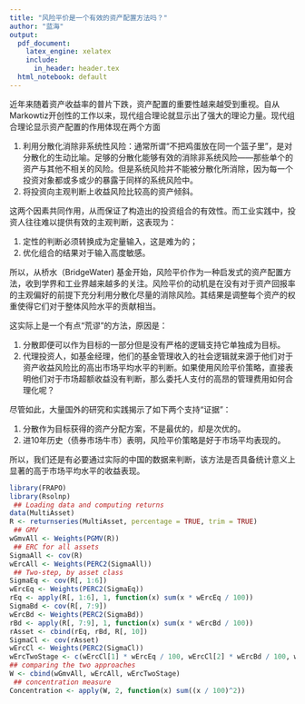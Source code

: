 ```yaml
---
title: "风险平价是一个有效的资产配置方法吗？"
author: "蓝海"
output:
  pdf_document:
    latex_engine: xelatex
    include:
      in_header: header.tex
  html_notebook: default
---
```


  近年来随着资产收益率的普片下跌，资产配置的重要性越来越受到重视。自从Markowtiz开创性的工作以来，现代组合理论就显示出了强大的理论力量。现代组合理论显示资产配置的作用体现在两个方面

1. 利用分散化消除非系统性风险：通常所谓“不把鸡蛋放在同一个篮子里”，是对分散化的生动比喻。足够的分散化能够有效的消除非系统风险——那些单个的资产与其他不相关的风险。但是系统风险并不能被分散化所消除，因为每一个投资对象都或多或少的暴露于同样的系统风险中。
2. 将投资向主观判断上收益风险比较高的资产倾斜。

这两个因素共同作用，从而保证了构造出的投资组合的有效性。而工业实践中，投资人往往难以提供有效的主观判断，这表现为：

1. 定性的判断必须转换成为定量输入，这是难为的；
2. 优化组合的结果对于输入高度敏感。

所以，从桥水（BridgeWater) 基金开始，风险平价作为一种启发式的资产配置方法，收到学界和工业界越来越多的关注。风险平价的动机是在没有对于资产回报率的主观偏好的前提下充分利用分散化尽量的消除风险。其结果是调整每个资产的权重使得它们对于整体风险水平的贡献相当。

  这实际上是一个有点“荒谬”的方法，原因是：

1. 分散即便可以作为目标的一部分但是没有严格的逻辑支持它单独成为目标。
2. 代理投资人，如基金经理，他们的基金管理收入的社会逻辑就来源于他们对于资产收益风险比的高出市场平均水平的判断。如果使用风险平价策略，直接表明他们对于市场超额收益没有判断，那么委托人支付的高昂的管理费用如何合理化呢？

  尽管如此，大量国外的研究和实践揭示了如下两个支持“证据”：
  
1. 分散作为目标获得的资产分配方案，不是最优的，却是次优的。
2. 进10年历史（债券市场牛市）表明，风险平价策略是好于市场平均表现的。

所以，我们还是有必要通过实际的中国的数据来判断，该方法是否具备统计意义上显著的高于市场平均水平的收益表现。

```r
library(FRAPO)
library(Rsolnp)
 ## Loading data and computing returns
data(MultiAsset)
R <- returnseries(MultiAsset, percentage = TRUE, trim = TRUE)
 ## GMV
wGmvAll <- Weights(PGMV(R))
 ## ERC for all assets
SigmaAll <- cov(R)
wErcAll <- Weights(PERC2(SigmaAll))
 ## Two-step, by asset class
SigmaEq <- cov(R[, 1:6])
wErcEq <- Weights(PERC2(SigmaEq))
rEq <- apply(R[, 1:6], 1, function(x) sum(x * wErcEq / 100))
SigmaBd <- cov(R[, 7:9])
wErcBd <- Weights(PERC2(SigmaBd))
rBd <- apply(R[, 7:9], 1, function(x) sum(x * wErcBd / 100))
rAsset <- cbind(rEq, rBd, R[, 10])
SigmaCl <- cov(rAsset)
wErcCl <- Weights(PERC2(SigmaCl))
wErcTwoStage <- c(wErcCl[1] * wErcEq / 100, wErcCl[2] * wErcBd / 100, wErcCl[3])
## comparing the two approaches
W <- cbind(wGmvAll, wErcAll, wErcTwoStage)
 ## concentration measure
Concentration <- apply(W, 2, function(x) sum((x / 100)^2))
```

